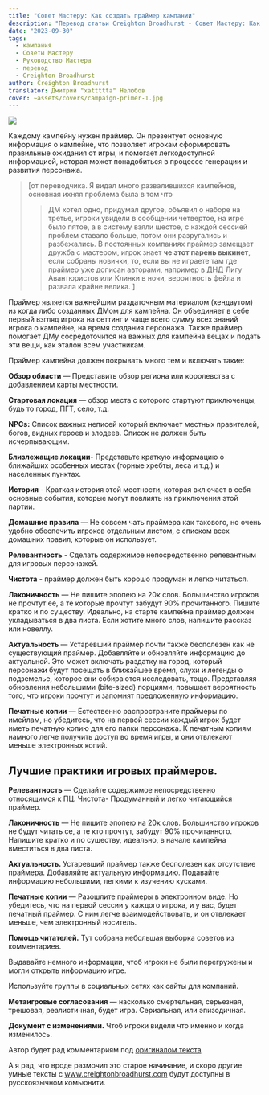 ```yaml
---
title: "Совет Мастеру: Как создать праймер кампании"
description: "Перевод статьи Creighton Broadhurst - Совет Мастеру: Как создать праймер кампании"
date: "2023-09-30"
tags:
  - кампания
  - Советы Мастеру
  - Руководство Мастера
  - перевод
  - Creighton Broadhurst
author: Creighton Broadhurst
translator: Дмитрий "xattttta" Нелюбов
cover: ~assets/covers/campaign-primer-1.jpg
---
```


![](/images/campaign-primer-1.jpg)

Каждому кампейну нужен праймер. Он презентует основную информация о кампейне, что позволяет игрокам сформировать правильные ожидания от игры, и помогает легкодоступной информацией, которая может понадобиться в процессе генерации и развития персонажа.

> [от переводчика. Я видал много развалившихся кампейнов, основная ихняя проблема была в том что
>
> > ДМ хотел одно, придумал другое, объявил о наборе на третье, игроки увидели в сообщении четвертое, на игре было пятое, а в систему взяли шестое, с каждой сессией проблем ставало больше, потом они разругались и разбежались. В постоянных компаниях праймер замещает дружба с мастером, игрок знает **че этот парень выкинет**, если собраны новички, то, если вы не играете там где праймер уже дописан авторами, например в ДНД Лигу Авантюристов или Клинки в ночи, вероятность фейла и развала крайне велика. ]

Праймер является важнейшим раздаточным материалом (хендаутом) из когда либо созданных ДМом для кампейна. Он объединяет в себе первый взгляд игрока на сеттинг и чаще всего сумму всех знаний игрока о кампейне, на время создания персонажа.
Также праймер помогает ДМу сосредоточится на важных для кампейна вещах и подать эти вещи, как эталон всем участникам.

Праймер кампейна должен покрывать много тем и включать такие:

**Обзор области** — Представить обзор региона или королевства с добавлением карты местности.

**Стартовая локация** — обзор места с которого стартуют приключенцы, будь то город, ПГТ, село, т.д.

**NPCs:** Список важных неписей который включает местных правителей, богов, видных героев и злодеев. Список не должен быть исчерпывающим.

**Близлежащие локации**- Представьте краткую информацию о ближайших особенных местах (горные хребты, леса и т.д.) и населенных пунктах.

**История** - Краткая история этой местности, которая включает в себя основные события, которые могут повлиять на приключения этой партии.

**Домашние правила** — Не совсем чать праймера как такового, но очень удобно обеспечить игроков отдельным листом, с списком всех домашних правил, которые он использует.

**Релевантность** - Сделать содержимое непосредственно релевантным для игровых персонажей.

**Чистота** - праймер должен быть хорошо продуман и легко читаться.

**Лаконичность** — Не пишите эпопею на 20к слов. Большинство игроков не прочтут ее, а те которые прочтут забудут 90% прочитанного. Пишите кратко и по существу. Идеально, на старте кампейна праймер должен укладываться в два листа. Если хотите много слов, напишите рассказ или новеллу.

**Актуальность** — Устаревший праймер почти также бесполезен как не существующий праймер. Добавляйте и обновляйте информацию до актуальной. Это может включать раздатку на город, который персонажи будут посещать в ближайшее время, слухи и легенды о подземелье, которое они собираются исследовать, тощо. Представляя обновления небольшими (bite-sized) порциями, повышает вероятность того, что игроки прочтут и запомнят предложенную информацию.

**Печатные копии** — Естественно распространите праймеры по имейлам, но убедитесь, что на первой сессии каждый игрок будет иметь печатную копию для его папки персонажа. К печатным копиям намного легче получить доступ во время игры, и они отвлекают меньше электронных копий.

## Лучшие практики игровых праймеров.

**Релевантность** — Сделайте содержимое непосредственно относящимся к ПЦ.
Чистота- Продуманный и легко читающийся праймер.

**Лаконичность** — Не пишите эпопею на 20к слов. Большинство игроков не будут читать се, а те кто прочтут, забудут 90% прочитанного. Напишите кратко и по существу, идеально, в начале кампейна вместиться в два листа.

**Актуальность.** Устаревший праймер также бесполезен как отсутствие праймера. Добавляйте актуальную информацию. Подавайте информацию небольшими, легкими к изучению кусками.

**Печатные копии** — Разошлите праймеры в электронном виде. Но убедитесь, что на первой сессии у каждого игрока, и у вас, будет печатный праймер. С ним легче взаимодействовать, и он отвлекает меньше, чем электронный носитель.

**Помощь читателей.** Тут собрана небольшая выборка советов из комментариев.

Выдавайте немного информации, чтоб игроки не были перегружены и могли открыть информацию игре.

Используйте группы в социальных сетях как сайты для компаний.

**Метаигровые согласования** — насколько смертельная, серьезная, трешовая, реалистичная, будет игра. Сериальная, или эпизодичная.

**Документ с изменениями.** Чтоб игроки видели что именно и когда изменилось.

Автор будет рад комментариям под [оригиналом текста](https://www.creightonbroadhurst.com/gm-advice-how-to-design-a-campaign-primer/)

А я рад, что вроде размочил это старое начинание, и скоро другие умные тексты с www.creightonbroadhurst.com будут доступны в русскоязычном комьюнити.

